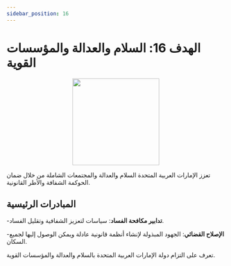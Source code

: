 ```yaml
---
sidebar_position: 16
---
```


# الهدف 16: السلام والعدالة والمؤسسات القوية

<p align="center"><img src="https://www.un.org/sustainabledevelopment/wp-content/uploads/2019/08/E-Goal-16-1024x1024.png" width="200" height="200"/></p>

تعزز الإمارات العربية المتحدة السلام والعدالة والمجتمعات الشاملة من خلال ضمان الحوكمة الشفافة والأطر القانونية.

## المبادرات الرئيسية

-**تدابير مكافحة الفساد**: سياسات لتعزيز الشفافية وتقليل الفساد.

-**الإصلاح القضائي**: الجهود المبذولة لإنشاء أنظمة قانونية عادلة ويمكن الوصول إليها لجميع السكان.

تعرف على التزام دولة الإمارات العربية المتحدة بالسلام والعدالة والمؤسسات القوية.